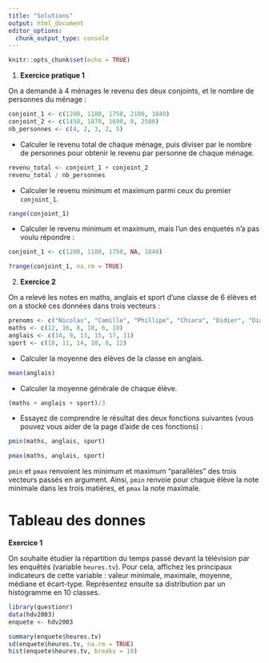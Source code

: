 ```yaml
---
title: "Solutions"
output: html_document
editor_options: 
  chunk_output_type: console
---
```


```r
knitr::opts_chunk$set(echo = TRUE)
```

1. **Exercice pratique 1**

On a demandé à 4 ménages le revenu des deux conjoints, et le nombre de personnes du ménage :

```r
conjoint_1 <- c(1200, 1180, 1750, 2100, 1840)
conjoint_2 <- c(1450, 1870, 1690, 0, 2500)
nb_personnes <- c(4, 2, 3, 2, 5)
```

  - Calculer le revenu total de chaque ménage, puis diviser par le nombre de personnes pour obtenir le revenu par personne de chaque ménage.
  
```r
revenu_total <- conjoint_1 + conjoint_2
revenu_total / nb_personnes
```
  
  - Calculer le revenu minimum et maximum parmi ceux du premier `conjoint_1`. 
```r
range(conjoint_1)
```
  
 
  
  - Calculer le revenu minimum et maximum, mais l'un des enquetés n'a pas voulu répondre :
```r
conjoint_1 <- c(1200, 1180, 1750, NA, 1840)

?range(conjoint_1, na.rm = TRUE)
```


2. **Exercice 2**

On a relevé les notes en maths, anglais et sport d'une classe de 6 élèves et on a stocké ces données dans trois vecteurs :

```r
prenoms <- c("Nicolas", "Camille", "Phillipe", "Chiara", "Didier", "Diana")
maths <- c(12, 16, 8, 18, 6, 10)
anglais <- c(14, 9, 13, 15, 17, 11)
sport <- c(18, 11, 14, 10, 8, 12)
```

  - Calculer la moyenne des élèves de la classe en anglais.
  
```r
mean(anglais)
```
  
  - Calculer la moyenne générale de chaque élève.
```r
(maths + anglais + sport)/3

```
  
  - Essayez de comprendre le résultat des deux fonctions suivantes (vous pouvez vous aider de la page d'aide de ces fonctions) :

```r
pmin(maths, anglais, sport)
```

```r
pmax(maths, anglais, sport)
```


`pmin` et `pmax` renvoient les minimum et maximum "parallèles" des trois vecteurs passés en argument. Ainsi, `pmin` renvoie pour chaque élève la note minimale dans les trois matières, et `pmax` la note maximale.



# Tableau des donnes

**Exercice 1**

On souhaite étudier la répartition du temps passé devant la télévision par les enquêtés (variable `heures.tv`). 
Pour cela, affichez les principaux indicateurs de cette variable : valeur minimale, maximale, moyenne, médiane et écart-type. Représentez ensuite sa distribution par un histogramme en 10 classes.


```r
library(questionr)
data(hdv2003)
enquete <- hdv2003

summary(enquete$heures.tv)
sd(enquete$heures.tv, na.rm = TRUE)
hist(enquete$heures.tv, breaks = 10)
```


